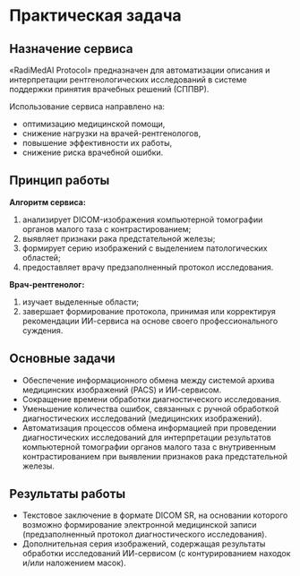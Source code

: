 # Практическая задача

## Назначение сервиса

«RadiMedAI Protocol» предназначен для автоматизации описания и интерпретации рентгенологических исследований в системе поддержки принятия врачебных решений (СППВР).

Использование сервиса направлено на:
- оптимизацию медицинской помощи, 
- снижение нагрузки на врачей-рентгенологов, 
- повышение эффективности их работы,
- снижение риска врачебной ошибки.

## Принцип работы

**Алгоритм сервиса:**
1. анализирует DICOM-изображения компьютерной томографии органов малого таза с контрастированием;
2. выявляет признаки рака предстательной железы;
3. формирует серию изображений с выделением патологических областей;
4. предоставляет врачу предзаполненный протокол исследования.

**Врач-рентгенолог:**
1. изучает выделенные области;
2. завершает формирование протокола, принимая или корректируя рекомендации ИИ-сервиса на основе своего профессионального суждения.

## Основные задачи
* Обеспечение информационного обмена между системой архива медицинских изображений (PACS) и ИИ-сервисом.
* Сокращение времени обработки диагностического исследования.
* Уменьшение количества ошибок, связанных с ручной обработкой диагностических исследований (медицинских изображений).
* Автоматизация процессов обмена информацией при проведении диагностических исследований для интерпретации результатов компьютерной томографии органов малого таза с внутривенным контрастированием при выявлении признаков рака предстательной железы.

## Результаты работы
* Текстовое заключение в формате DICOM SR, на основании которого возможно формирование электронной медицинской записи (предзаполненный протокол диагностического исследования).
* Дополнительная серия изображений, содержащая результаты обработки исследований ИИ-сервисом (с контурированием находок и/или наложением масок).
